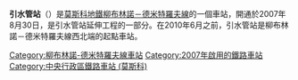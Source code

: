 {{Infobox station 
|name          = 引水管
|native_name   = Трубная
|native_name_lang=ru
|type          = [[莫斯科地鐵|莫斯科地鐵]]車站
|image         = MosMetro Trubnaya asv2018-01.jpg
|image_size    = 
|image_caption = 
|address       = [[中央行政區_(莫斯科)|中央行政區]][[特維爾區|特維爾區]]
|borough       = [[莫斯科|莫斯科]]
|country       = [[俄羅斯|俄羅斯]]
|coordinates   = {{coord|55.7688|37.6200|display=inline,title}}
|line          = {{MOSMETRO-bull|10|text=1}}
|other         = '''[[巴士|巴士]]'''：15、24<br />'''[[無軌電車|無軌電車]]'''：3、13、31、31k
|structure     = 
|platform      = 1個[[島式月台|島式月台]]
|depth         = {{convert|60|m}}
|levels        = 1層
|tracks        = 2條
|parking       = 無
|opened        = {{start date and age|df=yes|2007|08|30}}<ref>{{cite web |url=http://www.mosmetro.ru/stations/lyublinskaya/trubnaya/ |title=Archived copy |accessdate=2011-11-29 |deadurl=yes |archiveurl=https://web.archive.org/web/20111224082705/http://www.mosmetro.ru/stations/lyublinskaya/trubnaya/ |archivedate=2011-12-24 |df= }}</ref>
|closed        = 
|rebuilt       = 
|ADA           = 
|code          = 166
|owned         = 莫斯科地鐵
|zone          = 
|former        = 
|passengers    = 
|pass_year     = 
|pass_percent  = 
|pass_system   = 
|mpassengers   = 
|services      = 
|map_type      = Central Moscow
|AlternativeMap= Central Moscow grayscale.png
|map_overlay   = Central Moscow metro lines.svg
|map_caption   = 
|route_map     = 
|map_state     = collapsed
}}
'''引水管站'''（{{lang-rus|Тру́бная|Trubnaya}}）是[[莫斯科地鐵|莫斯科地鐵]][[柳布林諾－德米特羅夫線|柳布林諾－德米特羅夫線]]的一個車站，開通於2007年8月30日，是引水管站延伸工程的一部分。在2010年6月之前，引水管站是柳布林諾－德米特羅夫線西北端的起點車站。

{{Commonscat|Trubnaya}}
{{柳布林諾－德米特羅夫線}}
[[Category:柳布林諾-德米特羅夫線車站|Category:柳布林諾-德米特羅夫線車站]]
[[Category:2007年啟用的鐵路車站|Category:2007年啟用的鐵路車站]]
[[Category:中央行政區鐵路車站_(莫斯科)|Category:中央行政區鐵路車站 (莫斯科)]]